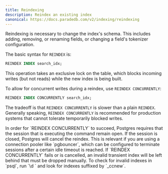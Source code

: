 ```yaml
---
title: Reindexing
description: Reindex an existing index
canonical: https://docs.paradedb.com/v2/indexing/reindexing
---
```


Reindexing is necessary to change the index's schema. This includes adding, removing, or renaming fields, or changing a field's tokenizer
configuration.

The basic syntax for `REINDEX` is:

```sql
REINDEX INDEX search_idx;
```

This operation takes an exclusive lock on the table, which blocks incoming writes (but not reads) while the new index is being built.

To allow for concurrent writes during a reindex, use `REINDEX CONCURRENTLY`:

```sql
REINDEX INDEX CONCURRENTLY search_idx;
```

The tradeoff is that `REINDEX CONCURRENTLY` is slower than a plain `REINDEX`. Generally speaking, `REINDEX CONCURRENTLY` is recommended for
production systems that cannot tolerate temporarily blocked writes.

<Note>
  In order for `REINDEX CONCURRENTLY` to succeed, Postgres requires that the
  session that is executing the command remain open. If the session is closed,
  Postgres will cancel the reindex. This is relevant if you are using a
  connection pooler like `pgbouncer`, which can be configured to terminate
  sessions after a certain idle timeout is reached.
</Note>

<Note>
If `REINDEX CONCURRENTLY` fails or is cancelled, an invalid transient index will be left behind that must be dropped manually.
To check for invalid indexes in `psql`, run `\d <table_name>` and look for indexes suffixed by `_ccnew`.
</Note>
